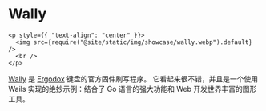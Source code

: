 # Wally

```mdx-code-block
<p style={{ "text-align": "center" }}>
  <img src={require("@site/static/img/showcase/wally.webp").default} />
  <br />
</p>
```

[Wally](https://ergodox-ez.com/pages/wally) 是 [Ergodox](https://ergodox-ez.com/) 键盘的官方固件刷写程序。 它看起来很不错，并且是一个使用 Wails 实现的绝妙示例：结合了 Go 语言的强大功能和 Web 开发世界丰富的图形工具。
